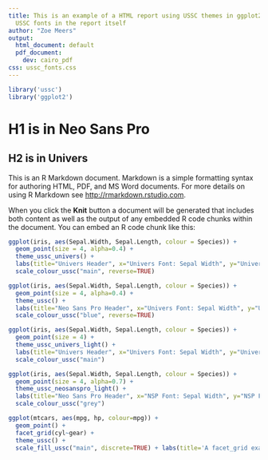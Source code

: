 ```yaml
---
title: This is an example of a HTML report using USSC themes in ggplot2 as well as
  USSC fonts in the report itself
author: "Zoe Meers"
output:
  html_document: default
  pdf_document:
    dev: cairo_pdf
css: ussc_fonts.css
---
```


```r
library('ussc')
library('ggplot2')
```

# H1 is in Neo Sans Pro
## H2 is in Univers

This is an R Markdown document. Markdown is a simple formatting syntax for authoring HTML, PDF, and MS Word documents. For more details on using R Markdown see <http://rmarkdown.rstudio.com>.

When you click the **Knit** button a document will be generated that includes both content as well as the output of any embedded R code chunks within the document. You can embed an R code chunk like this:

```r
ggplot(iris, aes(Sepal.Width, Sepal.Length, colour = Species)) + 
  geom_point(size = 4, alpha=0.4) +  
  theme_ussc_univers() + 
  labs(title="Univers Header", x="Univers Font: Sepal Width", y="Univers Font: Sepal Length", caption = "Based on data from YouGov-USSC") + 
  scale_colour_ussc("main", reverse=TRUE) 
```
```r
ggplot(iris, aes(Sepal.Width, Sepal.Length, colour = Species)) + 
  geom_point(size = 4, alpha=0.4) +  
  theme_ussc() + 
  labs(title="Neo Sans Pro Header", x="Univers Font: Sepal Width", y="Univers Font: Sepal Length", caption = "Based on data from YouGov-USSC") + 
  scale_colour_ussc("blue", reverse=TRUE)
```
```r
ggplot(iris, aes(Sepal.Width, Sepal.Length, colour = Species)) + 
  geom_point(size = 4) +  
  theme_ussc_univers_light() + 
  labs(title="Univers Header", x="Univers Font: Sepal Width", y="Univers Font: Sepal Length", caption = "Based on data from YouGov-USSC") + 
  scale_colour_ussc("main") 
```
```r
ggplot(iris, aes(Sepal.Width, Sepal.Length, colour = Species)) + 
  geom_point(size = 4, alpha=0.7) +
  theme_ussc_neosanspro_light() + 
  labs(title="Neo Sans Pro Header", x="NSP Font: Sepal Width", y="NSP Font: Sepal Length", caption = "Based on data from YouGov-USSC") + 
  scale_colour_ussc("grey")
```

```r
ggplot(mtcars, aes(mpg, hp, colour=mpg)) + 
  geom_point() + 
  facet_grid(cyl~gear) + 
  theme_ussc() + 
  scale_fill_ussc("main", discrete=TRUE) + labs(title='A facet_grid example')
```

